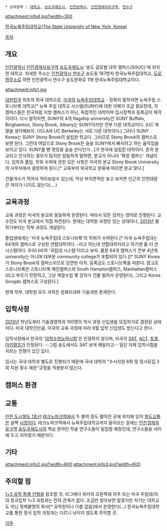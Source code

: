  * 상위항목 : [[대학교]], [[송도국제도시]], [[인천광역시]], [[인천경제자유구역]], [[연수구]]

attachment:info4.jpg?width=300

[http://www.sunykorea.ac.kr/ 한국뉴욕주립대학교(The State University of New York, Korea)]

[[목차]]
== 개요 ==
[[인천광역시]] [[인천경제자유구역]] [[송도국제도시]] '송도 글로벌 대학 캠퍼스(SGUC)'에 위치한 대학교. 자세한 주소는 [[인천광역시]] [[연수구]] 송도동 187번지 한국뉴욕주립대학교, [[도로명주소]]로 하면 인천광역시 연수구 송도문화로 119 한국뉴욕주립대학교이다.

attachment:info1.jpg

[[대한민국]] 최초의 외국 대학으로, [[미국]]의 [[뉴욕주립대학교]] - 정확히 말하자면 뉴욕주립 스토니브룩 대학교[* 뉴욕 주립 대학교 시스템(SUNY)에 대한 이해가 조금 필요한데, 각 캠퍼스들은 한국처럼 지방 캠퍼스가 아닌, 독립적인 대학이며 입시정책과 등록금이 제각각이다. 다시 말하자면, SUNY의 4개 flagship university인 SUNY Buffalo, Binghamton, Stony Brook, Albany는 SUNY이지만 전부 다른 대학교이다. (UC 계열을 생각해보자. UCLA와 UC Berkeley는 서로 다른 대학이다.) 그러나 SUNY Korea는 SUNY Stony Brook이 설립한 학교다. 그러므로 Stony Brook의 캠퍼스로 보면 된다. 그런데 여담으로 Stony Brook은 슬슬 SUNY에서 빠지려고 하는 움직임을 보이고 있다. SUNY를 뺀 명칭을 슬슬 쓴다던가...]가 한국에 설립한 대학이다. 흔히 분교라고 인식하는 경우가 많지만 엄밀하게 말하면, 분교가 아니라 '확장 캠퍼스' 개념이다. 입학과 졸업, 학위 수여에 관한 모든 사항은 미국의 본교 Stony Brook University의 사무처에서 결정하게 된다.[* 교육부의 외국학교 분류에 따르면 분교 맞다.]

건물개수가 적어서 작아보일수 있는데, 막상 부지면적만 놓고 보자면 인근의 인천대랑 큰 차이가 나지도 않는다(....)

== 교육과정 ==
교육 과정은 미국의 본교와 동일하게 운영된다. 따라서 모든 강의는 영어로 진행된다. 교수진도 미국 본교에서 직접 파견된다. 현재는 대학원 과정만 있는 상태이나, [[2013년]] 봄학기부터는 학부 과정도 개설된다. 

졸업생에게는 '미국 뉴욕주립대 스토니브룩'의 학위가 수여된다.[* 미국 뉴욕주립대는 64개의 캠퍼스로 구성된 연합대학이다. -라고 하는데 연합대학이라고 하기엔 좀 더 큰 시스템이다. 우리나라의 '국립대 시스템'이라고 보자. 물론 64개 캠퍼스가 전부 4년제 university는 아니며 대부분 community college가 포함되어 있다.][* SUNY Korea가 Stony Brook의 캠퍼스이므로 당연한 이치. 등록금도 스토니브룩을 따른다. 참고로 스토니브룩은 스토니브룩 메인캠퍼스와 South Hampton캠퍼스, Manhattan캠퍼스(라고 부르기 민망하고, 그냥 계절수업 몇 강의가 건물 빌려서 운영된다), 그리고 Korea Songdo 캠퍼스로 구성된다.]

현재 학부, 대학원 모두 과목은 컴퓨터과와 기술과만 존재한다.

== 입학사정 ==
[[2013년]] 학년도부터 기술경영학과 100명의 학사 과정 신입생을 모집하기로 결정된 상태이다. 미국 대학인만큼, 미국의 교육 과정에 따라 9월 입학 신입생도 받는다고 한다.

입학사정에서 한국의 '[[대학수학능력시험]]'은 인정하지 않으며, 미국의 [[SAT]], [[ACT]], [[토플]], [[아이엘츠]]가 인정된다. --그럼 송도에서도 SAT 보게 해달라고-- 일단 자체 입학시험을 치르는 전형이 있긴 있다.

입시는 국내 대학과 별도로 진행되기 때문에 국내 대학의 "수시지원 6회 및 정시모집 3회 지원 횟수 제한"규정을 적용받지 않는다.

== 캠퍼스 환경 ==

== 교통 ==
[[인천 도시철도 1호선]] [[테크노파크역]]에서 두 블럭 정도 떨어진 곳에 위치해 있어 [[철도]]교통은 살짝 [[시망]]이다. 테크노파크역에서 뉴욕주립대학교까지 들어오는 길에는 [[인천경제자유구역]] [[송도국제도시]]의 핵심 분야인 학술 연구소들이 밀집할 예정인데, 연구소들을 사이에 두고 지어졌기 때문이다.

== 기타 ==
attachment:info2.jpg?width=600 
attachment:info3.jpg?width=600 

== 주의할 점 ==
[[1+3 유학 특별 전형]]을 참조할 것. 리그베다 위키의 오른쪽에 자주 뜨는 미국 주립대/의대 정규입학 1+3 과정과는 전혀 관계가 없다. 조금만 찾아보면 알겠지만 저기는 대학교도 아닌 정체불명의 회사[* 유학원이나 다름 없음]에서 운영한다(...) 한국뉴욕주립대학교를 통한 정식 입학 과정과는 다르니 낚이지 않도록 주의할 것.

[[각주]]
